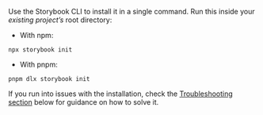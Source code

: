 Use the Storybook CLI to install it in a single command. Run this inside your _existing project’s_ root directory:

- With npm:

```shell
npx storybook init
```

- With pnpm:

```shell
pnpm dlx storybook init
```

If you run into issues with the installation, check the [Troubleshooting section](#troubleshooting) below for guidance on how to solve it.
